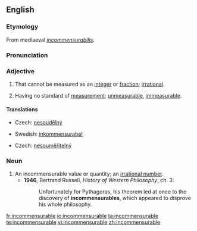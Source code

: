 ==English==
===Etymology===
From mediaeval {{L.}} ''[[incommensurabilis]]''.

===Pronunciation===
{{IPA|/ɪnkəˈmɛnsjʊəɹəbəl/}}

===Adjective===
{{en-adj}}

# {{mathematics}} That cannot be measured as an [[integer]] or [[fraction]]; [[irrational]].
# Having no standard of [[measurement]]; [[unmeasurable]], [[immeasurable]].

====Translations====
{{trans-top|in mathematics}}
*Czech: [[nesoudělný]] {{m}}
{{trans-mid}}
*Swedish: [[inkommensurabel]] 
{{trans-bottom}}

{{trans-top|of two aspects or attributes}}
*Czech: [[nesouměřitelný]] {{m}}
{{trans-mid}}
{{trans-bottom}}

===Noun===
{{en-noun}}

# An incommensurable value or quantity; an [[irrational number]].
#*'''1946''', Bertrand Russell, ''History of Western Philosophy'', ch. 3:
#*:Unfortunately for Pythagoras, his theorem led at once to the discovery of '''incommensurables''', which appeared to disprove his whole philosophy.

[[fr:incommensurable]]
[[io:incommensurable]]
[[ta:incommensurable]]
[[te:incommensurable]]
[[vi:incommensurable]]
[[zh:incommensurable]]